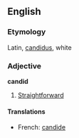 ==English==
===Etymology===
Latin, [[candidus]], white

===Adjective===
'''candid'''
#[[Straightforward]]

====Translations====
*French: [[candide]]